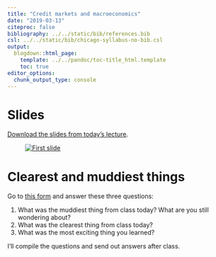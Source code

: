 ```yaml
---
title: "Credit markets and macroeconomics"
date: "2019-03-13"
citeproc: false
bibliography: ../../static/bib/references.bib
csl: ../../static/bib/chicago-syllabus-no-bib.csl
output:
  blogdown::html_page:
    template: ../../pandoc/toc-title_html.template
    toc: true
editor_options: 
  chunk_output_type: console
---
```


# Slides

[Download the slides from today's lecture](/slides/MPA-612_2019-03-13.pdf).

<figure>
[![First slide](/images/slides/slides_2019-03-13.png)](/slides/MPA-612_2019-03-13.pdf)
</figure>


# Clearest and muddiest things

Go to [this form](https://goo.gl/forms/QfoTI9cFmwofixLD2) and answer these three questions:

1. What was the muddiest thing from class today? What are you still wondering about?
2. What was the clearest thing from class today? 
3. What was the most exciting thing you learned?

I'll compile the questions and send out answers after class.
